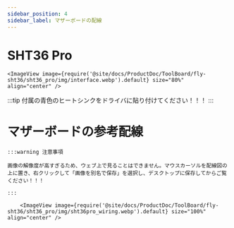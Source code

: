 ```yaml
---
sidebar_position: 4
sidebar_label: マザーボードの配線
---
```


# SHT36 Pro

    <ImageView image={require('@site/docs/ProductDoc/ToolBoard/fly-sht36/sht36_pro/img/interface.webp').default} size="80%" align="center" />

:::tip
付属の青色のヒートシンクをドライバに貼り付けてください！！！
:::

# マザーボードの参考配線

    :::warning 注意事項

    画像の解像度が高すぎるため、ウェブ上で見ることはできません。マウスカーソルを配線図の上に置き、右クリックして「画像を別名で保存」を選択し、デスクトップに保存してからご覧ください！！！

    :::

        <ImageView image={require('@site/docs/ProductDoc/ToolBoard/fly-sht36/sht36_pro/img/sht36pro_wiring.webp').default} size="100%" align="center" />